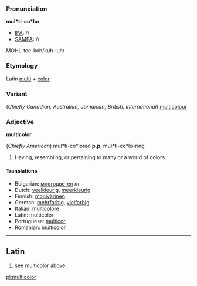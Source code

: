 ===Pronunciation===

'''mul*ti-co*lor'''
*[[IPA]]: //
*[[SAMPA]]: //
MOHL-tee-koh/kuh-luhr
===Etymology===

Latin [[multi]] + [[color]]
===Variant===

(''Chiefly Canadian, Australian, Jamaican, British, International'')
[[multicolour]]
===Adjective===
'''multicolor'''

(''Chiefly American'')
mul*ti-co*lored '''p.p''', mul*ti-co*lo-ring
#Having, resembling, or pertaining to many or a world of colors.

====Translations====
*Bulgarian: [[многоцветен]] ''m''
*Dutch: [[veelkleurig]], [[meerkleurig]]
*Finnish: [[monivärinen]]
*German: [[mehrfarbig]], [[vielfarbig]]
*Italian: [[multicolore]]
*Latin: multicolor
*Portuguese: [[multicor]]
*Romanian: [[multicolor]]
----

==Latin==

# see multicolor above.

[[pl:multicolor]]